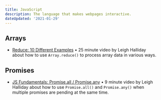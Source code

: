 ```yaml
---
title: JavaScript
description: The language that makes webpages interactive.
dateUpdated: '2021-01-29'
---
```


## Arrays

- [Reduce: 10 Different Examples](https://m.youtube.com/watch?v=NiLUGy1Mh4U&feature=youtu.be) • 25 minute video by Leigh Halliday about how to use `Array.reduce()` to process array data in various ways.

## Promises

- [JS Fundamentals: Promise.all / Promise.any](https://m.youtube.com/watch?v=vWOxHzBmiFU&feature=youtu.be) • 9 minute video by Leigh Halliday about how to use `Promise.all()` and `Promise.any()` when multiple promises are pending at the same time.
